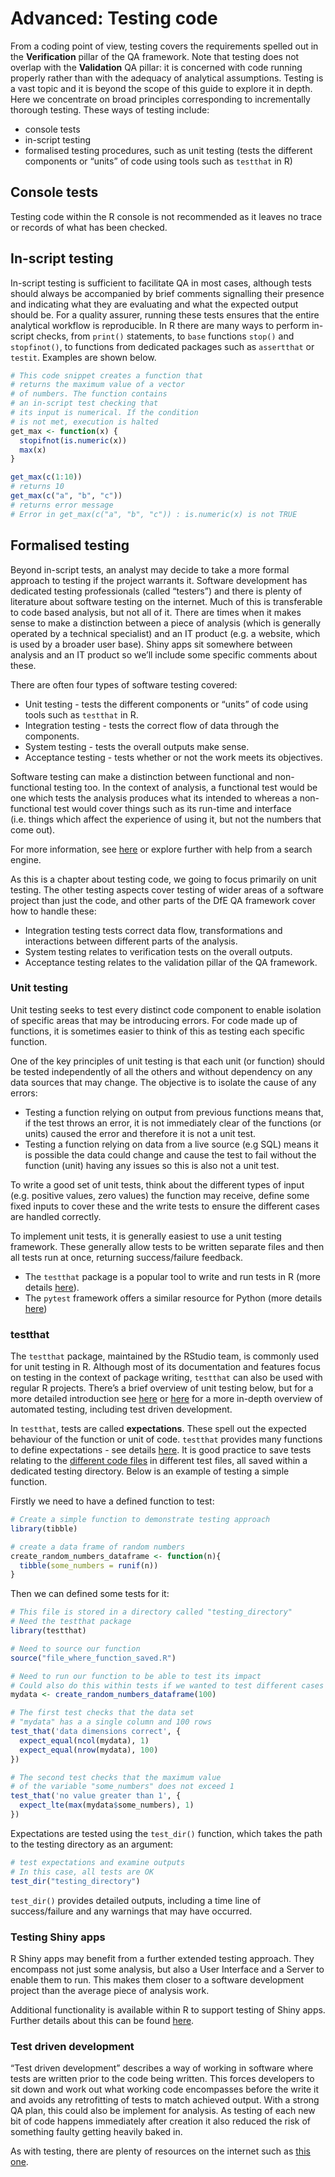 # Advanced: Testing code{#testing} 

From a coding point of view, testing covers the requirements spelled out in the **Verification** pillar of the QA framework. Note that testing does not overlap with the **Validation** QA pillar: it is concerned with code running properly rather than with the adequacy of analytical assumptions. Testing is a vast topic and it is beyond the scope of this guide to explore it in depth. Here we concentrate on broad principles corresponding to incrementally thorough testing. These ways of testing include:

- console tests 
- in-script testing
- formalised testing procedures, such as unit testing (tests the different components or "units" of code using tools such as `testthat` in R)

## Console tests
Testing code within the R console is not recommended as it leaves no trace or records of what has been checked.

## In-script testing
In-script testing is sufficient to facilitate QA in most cases, although tests should always be accompanied by brief comments signalling their presence and indicating what they are evaluating and what the expected output should be. For a quality assurer, running these tests ensures that the entire analytical workflow is reproducible. In R there are many ways to perform in-script checks, from `print()` statements, to `base` functions `stop()` and `stopfinot()`, to functions from dedicated packages such as `assertthat` or `testit`. Examples are shown below. 

```r

# This code snippet creates a function that
# returns the maximum value of a vector
# of numbers. The function contains 
# an in-script test checking that
# its input is numerical. If the condition
# is not met, execution is halted
get_max <- function(x) {
  stopifnot(is.numeric(x))
  max(x)
}

get_max(c(1:10))
# returns 10
get_max(c("a", "b", "c"))
# returns error message
# Error in get_max(c("a", "b", "c")) : is.numeric(x) is not TRUE


```


## Formalised testing
Beyond in-script tests, an analyst may decide to take a more formal approach to testing if the project warrants it. Software development has dedicated testing professionals (called "testers") and there is plenty of literature about software testing on the internet. Much of this is transferable to code based analysis, but not all of it. There are times when it makes sense to make a distinction between a piece of analysis (which is generally operated by a technical specialist) and an IT product (e.g. a website, which is used by a broader user base). Shiny apps sit somewhere between analysis and an IT product so we'll include some specific comments about these.

There are often four types of software testing covered:

* Unit testing - tests the different components or "units" of code using tools such as `testthat` in R.
* Integration testing - tests the correct flow of data through the components.
* System testing - tests the overall outputs make sense.
* Acceptance testing - tests whether or not the work meets its objectives.

Software testing can make a distinction between functional and non-functional testing too. In the context of analysis, a functional test would be one which tests the analysis produces what its intended to whereas a non-functional test would cover things such as its run-time and interface (i.e. things which affect the experience of using it, but not the numbers that come out).

For more information, see [here](https://www.guru99.com/levels-of-testing.html) or explore further with help from a search engine.

As this is a chapter about testing code, we going to focus primarily on unit testing. The other testing aspects cover testing of wider areas of a software project than just the code, and other parts of the DfE QA framework cover how to handle these:

* Integration testing tests correct data flow, transformations and interactions between different parts of the analysis.
* System testing relates to verification tests on the overall outputs.
* Acceptance testing relates to the validation pillar of the QA framework.

### Unit testing

Unit testing seeks to test every distinct code component to enable isolation of specific areas that may be introducing errors. For code made up of functions, it is sometimes easier to think of this as testing each specific function.

One of the key principles of unit testing is that each unit (or function) should be tested independently of all the others and without dependency on any data sources that may change. The objective is to isolate the cause of any errors:

* Testing a function relying on output from previous functions means that, if the test throws an error, it is not immediately clear of the functions (or units) caused the error and therefore it is not a unit test.
* Testing a function relying on data from a live source (e.g SQL) means it is possible the data could change and cause the test to fail without the function (unit) having any issues so this is also not a unit test.

To write a good set of unit tests, think about the different types of input (e.g. positive values, zero values) the function may receive, define some fixed inputs to cover these and the write tests to ensure the different cases are handled correctly.

To implement unit tests, it is generally easiest to use a unit testing framework. These generally allow tests to be written separate files and then all tests run at once, returning success/failure feedback.

* The `testthat` package is a popular tool to write and run tests in R (more details [here](https://github.com/r-lib/testthat)).
* The `pytest` framework offers a similar resource for Python (more details [here](https://docs.pytest.org/en/latest/))

### testthat

The `testthat` package, maintained by the RStudio team, is commonly used for unit testing in R. Although most of its documentation and features focus on testing in the context of package writing, `testthat` can also be used with regular R projects.  There's a brief overview of unit testing below, but for a more detailed introduction see [here](https://katherinemwood.github.io/post/testthat/) or [here](https://www.r-bloggers.com/automated-testing-with-testthat-in-practice/) for a more in-depth overview of automated testing, including test driven development. 

In `testthat`, tests are called **expectations**. These spell out the expected behaviour of the function or unit of code. `testthat` provides many functions to define expectations - see details [here](http://r-pkgs.had.co.nz/tests.html). It is good practice to save tests relating to the [different code files](#code_structure) in different test files, all saved within a dedicated testing directory. Below is an example of testing a simple function.

Firstly we need to have a defined function to test:
```r
# Create a simple function to demonstrate testing approach
library(tibble)

# create a data frame of random numbers
create_random_numbers_dataframe <- function(n){
  tibble(some_numbers = runif(n))
}
```

Then we can defined some tests for it:
```r
# This file is stored in a directory called "testing_directory" 
# Need the testthat package
library(testthat)

# Need to source our function
source("file_where_function_saved.R")

# Need to run our function to be able to test its impact
# Could also do this within tests if we wanted to test different cases
mydata <- create_random_numbers_dataframe(100)

# The first test checks that the data set
# "mydata" has a a single column and 100 rows
test_that('data dimensions correct', {
  expect_equal(ncol(mydata), 1)
  expect_equal(nrow(mydata), 100)
})

# The second test checks that the maximum value
# of the variable "some_numbers" does not exceed 1
test_that('no value greater than 1', {
  expect_lte(max(mydata$some_numbers), 1)
})

```

Expectations are tested using the `test_dir()` function, which takes the path to the testing directory as an argument:
```r
# test expectations and examine outputs
# In this case, all tests are OK
test_dir("testing_directory")
```

`test_dir()` provides detailed outputs, including a time line of success/failure and any warnings that may have occurred.

### Testing Shiny apps

R Shiny apps may benefit from a further extended testing approach. They encompass not just some analysis, but also a User Interface and a Server to enable them to run. This makes them closer to a software development project than the average piece of analysis work.

Additional functionality is available within R to support testing of Shiny apps. Further details about this can be found [here](https://shiny.rstudio.com/articles/integration-testing.html).


### Test driven development

"Test driven development" describes a way of working in software where tests are written prior to the code being written. This forces developers to sit down and work out what working code encompasses before the write it and avoids any retrofitting of tests to match achieved output. With a strong QA plan, this could also be implement for analysis. As testing of each new bit of code happens immediately after creation it also reduced the risk of something faulty getting heavily baked in.

As with testing, there are plenty of resources on the internet such as [this one](https://www.guru99.com/test-driven-development.html).
